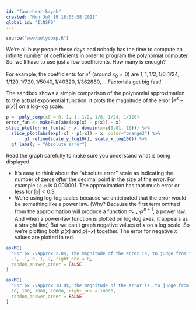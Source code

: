 ```yaml
---
id: "fawn-hear-kayak"
created: "Mon Jul 19 18:05:58 2021"
global_id: "IlNSF0"
---
```


```r
source("www/polycomp.R")
```

We're all busy people these days and nobody has the time to compute an infinite number of coefficients in order to program the polynomial computer. So, we'll have to use just a few coefficients. How many is enough?

For example, the coefficients for $e^x$ (around $x_0 = 0$) are $1, 1, 1/2, 1/6, 1/24, 1/120, 1/720, 1/5040, 1/40320, 1/362880, ...$ Factorials get big fast! 

The sandbox shows a simple comparison of the polynomial approximation to the actual exponential function. it plots the magnitude of the error $|e^x - p(x)|$ on a log-log scale.

```r
p <- poly_comp(x0 = 0, 1, 1, 1/2, 1/6, 1/24, 1/120)
error_fun <- makeFun(abs(exp(x) - p(x)) ~ x)
slice_plot(error_fun(x) ~ x, domain(x=c(0.01, 10))) %>%
  slice_plot(abs(exp(-x) - p(-x)) ~ x, color="orange3") %>%
       gf_refine(scale_y_log10(), scale_x_log10()) %>%
  gf_labs(y = "Absolute error")
```

Read the graph carefully to make sure you understand what is being displayed.

* It's easy to think about the "absolute error" scale as indicating the number of zeros *after* the decimal point in the size of the error. For example `1e-6` is 0.000001. The approximation has that much error or less for $|x| < 0.3$.
* We're using log-log scales because we anticipated that the error would be something like a power law. (Why? Because the first term omitted from the approximation will produce a function $a_{n+1} x^{n+1}$, a power law. And when a power-law function is plotted on log-log axes, it appears as a straight line) But we can't graph negative values of $x$ on a log scale. So we're plotting both $p(x)$ and $p(-x)$ together. The error for negative $x$ values are plotted in red.



```r
askMC(
  "For $x \\approx 2.0$, the magnitude of the error is, to judge from the graph, `1e-1`. When written as a decimal number, how many leading zeros are after the decimal point?",
  -2, -1, 0, 1, 2, right_one = 0,
  random_answer_order = FALSE
)
```

```r
askMC(
  "For $x \\approx 10.0$, the magnitude of the error is, to judge from the graph, `1e4`. What is this when written as a decimal number?",
  10, 100, 1000, 10000, right_one = 10000,
  random_answer_order = FALSE
)
```

